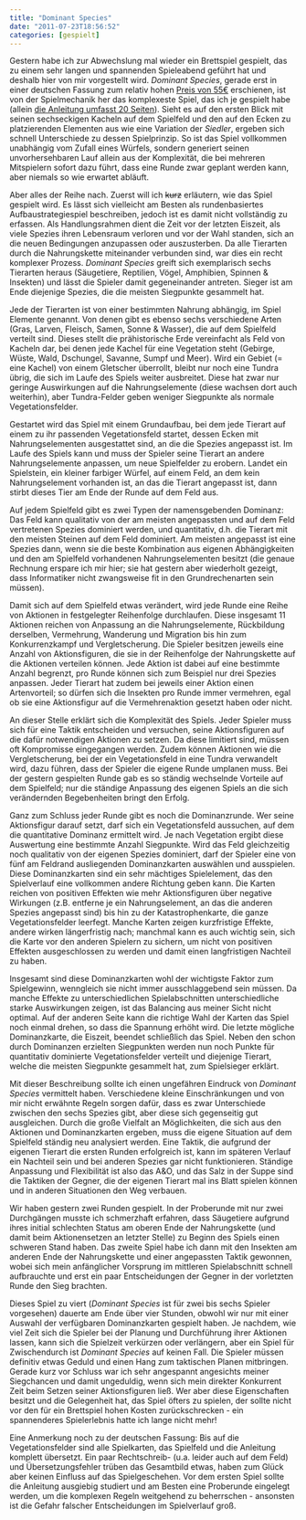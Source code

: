```yaml
---
title: "Dominant Species"
date: "2011-07-23T18:56:52"
categories: [gespielt]
---
```


Gestern habe ich zur Abwechslung mal wieder ein Brettspiel gespielt, das zu einem sehr langen und spannenden Spieleabend geführt hat und deshalb hier von mir vorgestellt wird. *Dominant Species*, gerade erst in einer deutschen Fassung zum relativ hohen [Preis von 55€](http://www.milan-spiele.de/dominant-species-deutsch-p-12835.html) erschienen, ist von der Spielmechanik her das komplexeste Spiel, das ich je gespielt habe (allein [die Anleitung umfasst 20 Seiten](http://www.gmtgames.com/domspecies/DomSpec_Rules_FINAL.pdf)). Sieht es auf den ersten Blick mit seinen sechseckigen Kacheln auf dem Spielfeld und den auf den Ecken zu platzierenden Elementen aus wie eine Variation der *Siedler*, ergeben sich schnell Unterschiede zu dessen Spielprinzip. So ist das Spiel vollkommen unabhängig vom Zufall eines Würfels, sondern generiert seinen unvorhersehbaren Lauf allein aus der Komplexität, die bei mehreren Mitspielern sofort dazu führt, dass eine Runde zwar geplant werden kann, aber niemals so wie erwartet abläuft.

Aber alles der Reihe nach. Zuerst will ich <del>kurz</del> erläutern, wie das Spiel gespielt wird. Es lässt sich vielleicht am Besten als rundenbasiertes Aufbaustrategiespiel beschreiben, jedoch ist es damit nicht vollständig zu erfassen. Als Handlungsrahmen dient die Zeit vor der letzten Eiszeit, als viele Spezies ihren Lebensraum verloren und vor der Wahl standen, sich an die neuen Bedingungen anzupassen oder auszusterben. Da alle Tierarten durch die Nahrungskette miteinander verbunden sind, war dies ein recht komplexer Prozess. *Dominant Species* greift sich exemplarisch sechs Tierarten heraus (Säugetiere, Reptilien, Vögel, Amphibien, Spinnen & Insekten) und lässt die Spieler damit gegeneinander antreten. Sieger ist am Ende diejenige Spezies, die die meisten Siegpunkte gesammelt hat.

Jede der Tierarten ist von einer bestimmten Nahrung abhängig, im Spiel Elemente genannt. Von denen gibt es ebenso sechs verschiedene Arten (Gras, Larven, Fleisch, Samen, Sonne & Wasser), die auf dem Spielfeld verteilt sind. Dieses stellt die prähistorische Erde vereinfacht als Feld von Kacheln dar, bei denen jede Kachel für eine Vegetation steht (Gebirge, Wüste, Wald, Dschungel, Savanne, Sumpf und Meer). Wird ein Gebiet (= eine Kachel) von einem Gletscher überrollt, bleibt nur noch eine Tundra übrig, die sich im Laufe des Spiels weiter ausbreitet. Diese hat zwar nur geringe Auswirkungen auf die Nahrungselemente (diese wachsen dort auch weiterhin), aber Tundra-Felder geben weniger Siegpunkte als normale Vegetationsfelder.

Gestartet wird das Spiel mit einem Grundaufbau, bei dem jede Tierart auf einem zu ihr passenden Vegetationsfeld startet, dessen Ecken mit Nahrungselementen ausgestattet sind, an die die Spezies angepasst ist. Im Laufe des Spiels kann und muss der Spieler seine Tierart an andere Nahrungselemente anpassen, um neue Spielfelder zu erobern. Landet ein Spielstein, ein kleiner farbiger Würfel, auf einem Feld, an dem kein Nahrungselement vorhanden ist, an das die Tierart angepasst ist, dann stirbt dieses Tier am Ende der Runde auf dem Feld aus.

Auf jedem Spielfeld gibt es zwei Typen der namensgebenden Dominanz: Das Feld kann qualitativ von der am meisten angepassten und auf dem Feld vertretenen Spezies dominiert werden, und quantitativ, d.h. die Tierart mit den meisten Steinen auf dem Feld dominiert. Am meisten angepasst ist eine Spezies dann, wenn sie die beste Kombination aus eigenen Abhängigkeiten und den am Spielfeld vorhandenen Nahrungselementen besitzt (die genaue Rechnung erspare ich mir hier; sie hat gestern aber wiederholt gezeigt, dass Informatiker nicht zwangsweise fit in den Grundrechenarten sein müssen).

Damit sich auf dem Spielfeld etwas verändert, wird jede Runde eine Reihe von Aktionen in festgelegter Reihenfolge durchlaufen. Diese insgesamt 11 Aktionen reichen von Anpassung an die Nahrungselemente, Rückbildung derselben, Vermehrung, Wanderung und Migration bis hin zum Konkurrenzkampf und Vergletscherung. Die Spieler besitzen jeweils eine Anzahl von Aktionsfiguren, die sie in der Reihenfolge der Nahrungskette auf die Aktionen verteilen können. Jede Aktion ist dabei auf eine bestimmte Anzahl begrenzt, pro Runde können sich zum Beispiel nur drei Spezies anpassen. Jeder Tierart hat zudem bei jeweils einer Aktion einen Artenvorteil; so dürfen sich die Insekten pro Runde immer vermehren, egal ob sie eine Aktionsfigur auf die Vermehrenaktion gesetzt haben oder nicht.

An dieser Stelle erklärt sich die Komplexität des Spiels. Jeder Spieler muss sich für eine Taktik entscheiden und versuchen, seine Aktionsfiguren auf die dafür notwendigen Aktionen zu setzen. Da diese limitiert sind, müssen oft Kompromisse eingegangen werden. Zudem können Aktionen wie die Vergletscherung, bei der ein Vegetationsfeld in eine Tundra verwandelt wird, dazu führen, dass der Spieler die eigene Runde umplanen muss. Bei der gestern gespielten Runde gab es so ständig wechselnde Vorteile auf dem Spielfeld; nur die ständige Anpassung des eigenen Spiels an die sich verändernden Begebenheiten bringt den Erfolg.

Ganz zum Schluss jeder Runde gibt es noch die Dominanzrunde. Wer seine Aktionsfigur darauf setzt, darf sich ein Vegetationsfeld aussuchen, auf dem die quantitative Dominanz ermittelt wird. Je nach Vegetation ergibt diese Auswertung eine bestimmte Anzahl Siegpunkte. Wird das Feld gleichzeitig noch qualitativ von der eigenen Spezies dominiert, darf der Spieler eine von fünf am Feldrand ausliegenden Dominanzkarten auswählen und ausspielen. Diese Dominanzkarten sind ein sehr mächtiges Spielelement, das den Spielverlauf eine vollkommen andere Richtung geben kann. Die Karten reichen von positiven Effekten wie mehr Aktionsfiguren über negative Wirkungen (z.B. entferne je ein Nahrungselement, an das die anderen Spezies angepasst sind) bis hin zu der Katastrophenkarte, die ganze Vegetationsfelder leerfegt. Manche Karten zeigen kurzfristige Effekte, andere wirken längerfristig nach; manchmal kann es auch wichtig sein, sich die Karte vor den anderen Spielern zu sichern, um nicht von positiven Effekten ausgeschlossen zu werden und damit einen langfristigen Nachteil zu haben.

Insgesamt sind diese Dominanzkarten wohl der wichtigste Faktor zum Spielgewinn, wenngleich sie nicht immer ausschlaggebend sein müssen. Da manche Effekte zu unterschiedlichen Spielabschnitten unterschiedliche starke Auswirkungen zeigen, ist das Balancing aus meiner Sicht nicht optimal. Auf der anderen Seite kann die richtige Wahl der Karten das Spiel noch einmal drehen, so dass die Spannung erhöht wird. Die letzte mögliche Dominanzkarte, die Eiszeit, beendet schließlich das Spiel. Neben den schon durch Dominanzen erzielten Siegpunkten werden nun noch Punkte für quantitativ dominierte Vegetationsfelder verteilt und diejenige Tierart, welche die meisten Siegpunkte gesammelt hat, zum Spielsieger erklärt.

Mit dieser Beschreibung sollte ich einen ungefähren Eindruck von *Dominant Species* vermittelt haben. Verschiedene kleine Einschränkungen und von mir nicht erwähnte Regeln sorgen dafür, dass es zwar Unterschiede zwischen den sechs Spezies gibt, aber diese sich gegenseitig gut ausgleichen. Durch die große Vielfalt an Möglichkeiten, die sich aus den Aktionen und Dominanzkarten ergeben, muss die eigene Situation auf dem Spielfeld ständig neu analysiert werden. Eine Taktik, die aufgrund der eigenen Tierart die ersten Runden erfolgreich ist, kann im späteren Verlauf ein Nachteil sein und bei anderen Spezies gar nicht funktionieren. Ständige Anpassung und Flexibilität ist also das A&O, und das Salz in der Suppe sind die Taktiken der Gegner, die der eigenen Tierart mal ins Blatt spielen können und in anderen Situationen den Weg verbauen.

Wir haben gestern zwei Runden gespielt. In der Proberunde mit nur zwei Durchgängen musste ich schmerzhaft erfahren, dass Säugetiere aufgrund ihres initial schlechten Status am oberen Ende der Nahrungskette (und damit beim Aktionensetzen an letzter Stelle) zu Beginn des Spiels einen schweren Stand haben. Das zweite Spiel habe ich dann mit den Insekten am anderen Ende der Nahrungskette und einer angepassten Taktik gewonnen, wobei sich mein anfänglicher Vorsprung im mittleren Spielabschnitt schnell aufbrauchte und erst ein paar Entscheidungen der Gegner in der vorletzten Runde den Sieg brachten.

Dieses Spiel zu viert (*Dominant Species* ist für zwei bis sechs Spieler vorgesehen) dauerte am Ende über vier Stunden, obwohl wir nur mit einer Auswahl der verfügbaren Dominanzkarten gespielt haben. Je nachdem, wie viel Zeit sich die Spieler bei der Planung und Durchführung ihrer Aktionen lassen, kann sich die Spielzeit verkürzen oder verlängern, aber ein Spiel für Zwischendurch ist *Dominant Species* auf keinen Fall. Die Spieler müssen definitiv etwas Geduld und einen Hang zum taktischen Planen mitbringen. Gerade kurz vor Schluss war ich sehr angespannt angesichts meiner Siegchancen und damit ungeduldig, wenn sich mein direkter Konkurrent Zeit beim Setzen seiner Aktionsfiguren ließ. Wer aber diese Eigenschaften besitzt und die Gelegenheit hat, das Spiel öfters zu spielen, der sollte nicht vor den für ein Brettspiel hohen Kosten zurückschrecken - ein spannenderes Spielerlebnis hatte ich lange nicht mehr!

Eine Anmerkung noch zu der deutschen Fassung: Bis auf die Vegetationsfelder sind alle Spielkarten, das Spielfeld und die Anleitung komplett übersetzt. Ein paar Rechtschreib- (u.a. leider auch auf dem Feld) und Übersetzungsfehler trüben das Gesamtbild etwas, haben zum Glück aber keinen Einfluss auf das Spielgeschehen. Vor dem ersten Spiel sollte die Anleitung ausgiebig studiert und am Besten eine Proberunde eingelegt werden, um die komplexen Regeln weitgehend zu beherrschen - ansonsten ist die Gefahr falscher Entscheidungen im Spielverlauf groß.
